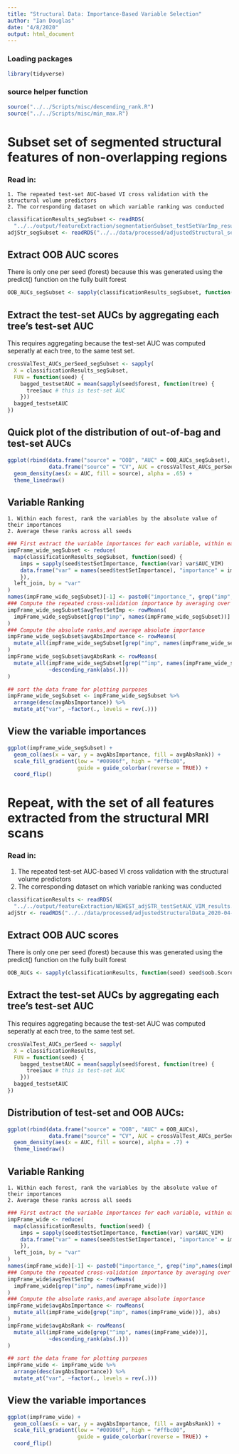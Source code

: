 ```yaml
---
title: "Structural Data: Importance-Based Variable Selection"
author: "Ian Douglas"
date: "4/8/2020"
output: html_document
---
```

### Loading packages
```r
library(tidyverse)
```
### source helper function
```r
source("../../Scripts/misc/descending_rank.R")
source("../../Scripts/misc/min_max.R")
```

# Subset set of segmented structural features of non-overlapping regions
### Read in:
    1. The repeated test-set AUC-based VI cross validation with the structural volume predictors
    2. The corresponding dataset on which variable ranking was conducted
```r
classificationResults_segSubset <- readRDS(
  "../../output/featureExtraction/segmentationSubset_testSetVarImp_results.rds")
adjStr_segSubset <- readRDS("../../data/processed/adjustedStructural_segmentationSubset_2020-04-08.rds")
```

## Extract OOB AUC scores
There is only one per seed (forest) because this was generated using the predict() function on the fully built forest
```r
OOB_AUCs_segSubset <- sapply(classificationResults_segSubset, function(seed) seed$oob.Score)
```
## Extract the test-set AUCs by aggregating each tree's test-set AUC
This requires aggregating because the test-set AUC was computed seperatly at each tree,  to the same test set.
```r
crossValTest_AUCs_perSeed_segSubset <- sapply(
  X = classificationResults_segSubset,
  FUN = function(seed) {
    bagged_testsetAUC = mean(sapply(seed$forest, function(tree) {
      tree$auc # this is test-set AUC
    }))
  bagged_testsetAUC
})
```
## Quick plot of the distribution of out-of-bag and test-set AUCs
```r
ggplot(rbind(data.frame("source" = "OOB", "AUC" = OOB_AUCs_segSubset),
             data.frame("source" = "CV", AUC = crossValTest_AUCs_perSeed_segSubset))) + 
  geom_density(aes(x = AUC, fill = source), alpha = .65) +
  theme_linedraw()
```

## Variable Ranking
    1. Within each forest, rank the variables by the absolute value of their importances
    2. Average these ranks across all seeds
```r
### First extract the variable importances for each variable, within each seed/forest
impFrame_wide_segSubset <- reduce(
  map(classificationResults_segSubset, function(seed) {
    imps = sapply(seed$testSetImportance, function(var) var$AUC_VIM)
    data.frame("var" = names(seed$testSetImportance), "importance" = imps)
    }),
  left_join, by = "var"
)
names(impFrame_wide_segSubset)[-1] <- paste0("importance_", grep("imp",names(impFrame_wide_segSubset[-1])))
### Compute the repeated cross-validation importance by averaging over all seeds
impFrame_wide_segSubset$avgTestSetImp <- rowMeans(
  impFrame_wide_segSubset[grep("imp", names(impFrame_wide_segSubset))]
)
### Compute the absolute ranks,and average absolute importance
impFrame_wide_segSubset$avgAbsImportance <- rowMeans(
  mutate_all(impFrame_wide_segSubset[grep("imp", names(impFrame_wide_segSubset))], abs)
)
impFrame_wide_segSubset$avgAbsRank <- rowMeans(
  mutate_all(impFrame_wide_segSubset[grep("^imp", names(impFrame_wide_segSubset))],
             ~descending_rank(abs(.)))
)

## sort the data frame for plotting purposes
impFrame_wide_segSubset <- impFrame_wide_segSubset %>%
  arrange(desc(avgAbsImportance)) %>%
  mutate_at("var", ~factor(., levels = rev(.)))
```

## View the variable importances
```r
ggplot(impFrame_wide_segSubset) +
  geom_col(aes(x = var, y = avgAbsImportance, fill = avgAbsRank)) +
  scale_fill_gradient(low = "#00906f", high = "#ffbc00", 
                      guide = guide_colorbar(reverse = TRUE)) +
  coord_flip()
```

# Repeat, with the set of all features extracted from the structural MRI scans
### Read in:
1. The repeated test-set AUC-based VI cross validation with the structural volume predictors
2. The corresponding dataset on which variable ranking was conducted
```r
classificationResults <- readRDS(
  "../../output/featureExtraction/NEWEST_adjSTR_testSetAUC_VIM_results.rds")
adjStr <- readRDS("../../data/processed/adjustedStructuralData_2020-04-08.rds")
```

## Extract OOB AUC scores
There is only one per seed (forest) because this was generated using the predict() function on the fully built forest
```r
OOB_AUCs <- sapply(classificationResults, function(seed) seed$oob.Score)
```
## Extract the test-set AUCs by aggregating each tree's test-set AUC
This requires aggregating because the test-set AUC was computed seperatly at each tree,  to the same test set.
```r
crossValTest_AUCs_perSeed <- sapply(
  X = classificationResults,
  FUN = function(seed) {
    bagged_testsetAUC = mean(sapply(seed$forest, function(tree) {
      tree$auc # this is test-set AUC
    }))
  bagged_testsetAUC
})
```
## Distribution of test-set and OOB AUCs:
```r
ggplot(rbind(data.frame("source" = "OOB", "AUC" = OOB_AUCs),
             data.frame("source" = "CV", AUC = crossValTest_AUCs_perSeed))) + 
  geom_density(aes(x = AUC, fill = source), alpha = .7) +
  theme_linedraw()
```

## Variable Ranking
    1. Within each forest, rank the variables by the absolute value of their importances
    2. Average these ranks across all seeds
```r
### First extract the variable importances for each variable, within each seed/forest
impFrame_wide <- reduce(
  map(classificationResults, function(seed) {
    imps = sapply(seed$testSetImportance, function(var) var$AUC_VIM)
    data.frame("var" = names(seed$testSetImportance), "importance" = imps)
    }),
  left_join, by = "var"
)
names(impFrame_wide)[-1] <- paste0("importance_", grep("imp",names(impFrame_wide[-1])))
### Compute the repeated cross-validation importance by averaging over all seeds
impFrame_wide$avgTestSetImp <- rowMeans(
  impFrame_wide[grep("imp", names(impFrame_wide))]
)
### Compute the absolute ranks,and average absolute importance
impFrame_wide$avgAbsImportance <- rowMeans(
  mutate_all(impFrame_wide[grep("imp", names(impFrame_wide))], abs)
)
impFrame_wide$avgAbsRank <- rowMeans(
  mutate_all(impFrame_wide[grep("^imp", names(impFrame_wide))],
             ~descending_rank(abs(.)))
)

## sort the data frame for plotting purposes
impFrame_wide <- impFrame_wide %>%
  arrange(desc(avgAbsImportance)) %>%
  mutate_at("var", ~factor(., levels = rev(.)))
```

## View the variable importances
```r
ggplot(impFrame_wide) +
  geom_col(aes(x = var, y = avgAbsImportance, fill = avgAbsRank)) +
  scale_fill_gradient(low = "#00906f", high = "#ffbc00", 
                      guide = guide_colorbar(reverse = TRUE)) +
  coord_flip()
```


